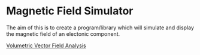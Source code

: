 
# Magnetic Field Simulator
The aim of this is to create a program/library which will simulate and display the magnetic field of an electonic component. 

[Volumetric Vector Field Analysis](MagFieldSim.ipynb)